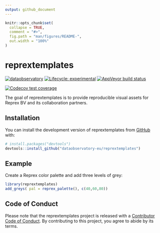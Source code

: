 ```yaml
---
output: github_document
---
```


<!-- README.md is generated from README.Rmd. Please edit that file -->

```r
knitr::opts_chunk$set(
  collapse = TRUE,
  comment = "#>",
  fig.path = "man/figures/README-",
  out.width = "100%"
)
```

# reprextemplates

<!-- badges: start -->
[![dataobservatory](https://img.shields.io/badge/ecosystem-dataobservatory.eu-3EA135.svg)](https://dataobservatory.eu/)
[![Lifecycle: experimental](https://img.shields.io/badge/lifecycle-experimental-orange.svg)](https://lifecycle.r-lib.org/articles/stages.html#experimental)
[![AppVeyor build status](https://ci.appveyor.com/api/projects/status/github/dataobservatory-eu/reprextemplates?branch=main&svg=true)](https://ci.appveyor.com/project/dataobservatory-eu/reprextemplates)

[![Codecov test coverage](https://codecov.io/gh/dataobservatory-eu/reprextemplates/branch/main/graph/badge.svg)](https://app.codecov.io/gh/dataobservatory-eu/reprextemplates?branch=main)
<!-- badges: end -->

The goal of reprextemplates is to provide reproducible visual assets for Reprex BV and its collaboration partners.

## Installation

You can install the development version of reprextemplates from [GitHub](https://github.com/) with:

``` r
# install.packages("devtools")
devtools::install_github("dataobservatory-eu/reprextemplates")
```

## Example

Create a Reprex color palette and add three levels of grey:

```r
library(reprextemplates)
add_greys( pal = reprex_palette(), c(40,60,80))
```

## Code of Conduct
  
Please note that the reprextemplates project is released with a [Contributor Code of Conduct](https://contributor-covenant.org/version/2/1/CODE_OF_CONDUCT.html). By contributing to this project, you agree to abide by its terms.
